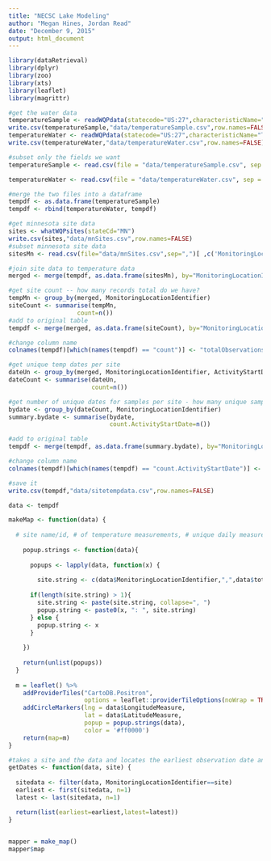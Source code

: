 ---
title: "NECSC Lake Modeling"
author: "Megan Hines, Jordan Read"
date: "December 9, 2015"
output: html_document
---

```{r echo=FALSE, warning=FALSE, message=FALSE, eval=TRUE}
library(dataRetrieval)
library(dplyr)
library(zoo)
library(xts)
library(leaflet)
library(magrittr)

```

```{r, echo=FALSE, warning=FALSE, message=FALSE, eval=TRUE}

#get the water data
temperatureSample <- readWQPdata(statecode="US:27",characteristicName="Temperature, sample", siteType="Lake, Reservoir, Impoundment")
write.csv(temperatureSample,"data/temperatureSample.csv",row.names=FALSE)
temperatureWater <- readWQPdata(statecode="US:27",characteristicName="Temperature, water", siteType="Lake, Reservoir, Impoundment")
write.csv(temperatureWater,"data/temperatureWater.csv",row.names=FALSE)

#subset only the fields we want
temperatureSample <- read.csv(file = "data/temperatureSample.csv", sep = ",")[ ,c('ActivityStartDate','ActivityStartTime.Time','ActivityStartTime.TimeZoneCode','ActivityBottomDepthHeightMeasure.MeasureValue','ActivityBottomDepthHeightMeasure.MeasureUnitCode','MonitoringLocationIdentifier','ResultMeasureValue','ResultMeasure.MeasureUnitCode')]

temperatureWater <- read.csv(file = "data/temperatureWater.csv", sep = ",")[ ,c('ActivityStartDate','ActivityStartTime.Time','ActivityStartTime.TimeZoneCode','ActivityBottomDepthHeightMeasure.MeasureValue','ActivityBottomDepthHeightMeasure.MeasureUnitCode','MonitoringLocationIdentifier','ResultMeasureValue','ResultMeasure.MeasureUnitCode')]

#merge the two files into a dataframe
tempdf <- as.data.frame(temperatureSample)
tempdf <- rbind(temperatureWater, tempdf)

#get minnesota site data
sites <- whatWQPsites(stateCd="MN")
write.csv(sites,"data/mnSites.csv",row.names=FALSE)
#subset minnesota site data
sitesMn <- read.csv(file="data/mnSites.csv",sep=",")[ ,c('MonitoringLocationIdentifier','MonitoringLocationName','ProviderName','LatitudeMeasure','LongitudeMeasure')]

#join site data to temperature data
merged <- merge(tempdf, as.data.frame(sitesMn), by="MonitoringLocationIdentifier")

#get site count -- how many records total do we have?
tempMn <- group_by(merged, MonitoringLocationIdentifier)
siteCount <- summarise(tempMn,
                   count=n())
#add to original table
tempdf <- merge(merged, as.data.frame(siteCount), by="MonitoringLocationIdentifier")

#change column name
colnames(tempdf)[which(names(tempdf) == "count")] <- "totalObservations"

#get unique temp dates per site 
dateUn <- group_by(merged, MonitoringLocationIdentifier, ActivityStartDate)
dateCount <- summarise(dateUn,
                       count=n())

#get number of unique dates for samples per site - how many unique sampling dates do we have?
bydate <- group_by(dateCount, MonitoringLocationIdentifier)
summary.bydate <- summarise(bydate,
                            count.ActivityStartDate=n())

#add to original table
tempdf <- merge(tempdf, as.data.frame(summary.bydate), by="MonitoringLocationIdentifier")

#change column name
colnames(tempdf)[which(names(tempdf) == "count.ActivityStartDate")] <- "uniqueObservationDates"

#save it
write.csv(tempdf,"data/sitetempdata.csv",row.names=FALSE)

data <- tempdf

makeMap <- function(data) {
  
  # site name/id, # of temperature measurements, # unique daily measurements, earliest and latest dates
    
    popup.strings <- function(data){
    
      popups <- lapply(data, function(x) {
      
        site.string <- c(data$MonitoringLocationIdentifier,",",data$totalObservations,",",data$uniqueObservationDates,getDates(data, data$MonitoringLocationIdentifier))
        
      if(length(site.string) > 1){
        site.string <- paste(site.string, collapse=", ")
        popup.string <- paste0(x, ": ", site.string)
      } else {
        popup.string <- x
      }
  
    })
 
    return(unlist(popups))
  }
  
  m = leaflet() %>% 
    addProviderTiles("CartoDB.Positron",
                     options = leaflet::providerTileOptions(noWrap = TRUE)) %>% 
    addCircleMarkers(lng = data$LongitudeMeasure,
                     lat = data$LatitudeMeasure, 
                     popup = popup.strings(data), 
                     color = '#ff0000')
    return(map=m)
}

#takes a site and the data and locates the earliest observation date and last observation date
getDates <- function(data, site) {
  
  sitedata <- filter(data, MonitoringLocationIdentifier==site)
  earliest <- first(sitedata, n=1)
  latest <- last(sitedata, n=1)

  return(list(earliest=earliest,latest=latest))
}
  
```

```{r, echo=FALSE, warning=FALSE, message=FALSE, eval=TRUE}
mapper = make_map()
mapper$map
```
